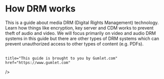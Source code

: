 

# How DRM works
 
This is a guide about media DRM (Digital Rights Management) technology. Learn how things like encryption, key server and CDM works to prevent theft of audio and video. We will focus primarily on video and audio DRM systems in this guide but there are other types of DRM systems which can prevent unauthorized access to other types of content (e.g. PDFs).

<br/>
<Cards.Card

    title="This guide is brought to you by Gumlet.com"
    href="https://www.gumlet.com"
  />